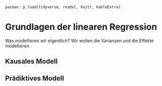 ```r
pacman::p_load(tidyverse, readxl, knitr, kableExtra)
```

# Grundlagen der linearen Regression {#sec-modeling-simple-stat}

Was modellieren wir eigentlich? Wir wollen die Varianzen und die Effekte modellieren.

## Kausales Modell

## Prädiktives Modell
